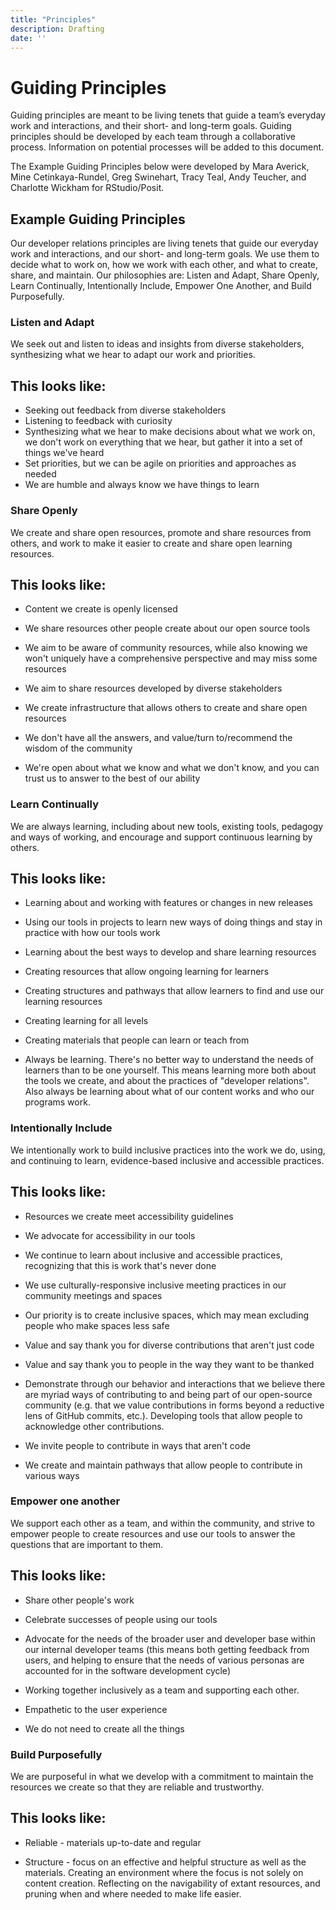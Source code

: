 ```yaml
---
title: "Principles"
description: Drafting
date: ''
---
```


# Guiding Principles

Guiding principles are meant to be living tenets that guide a team's everyday work and interactions, and their short- and long-term goals. Guiding principles should be developed by each team through a collaborative process. Information on potential processes will be added to this document. 

The Example Guiding Principles below were developed by Mara Averick, Mine Cetinkaya-Rundel, Greg Swinehart, Tracy Teal, Andy Teucher, and Charlotte Wickham for RStudio/Posit. 



## Example Guiding Principles

Our developer relations principles are living tenets that guide our everyday work and interactions, and our short- and long-term goals. We use them to decide what to work on, how we work with each other, and what to create, share, and maintain. Our philosophies are: Listen and Adapt, Share Openly, Learn Continually, Intentionally Include, Empower One Another, and Build Purposefully.

### **Listen and Adapt**

We seek out and listen to ideas and insights from diverse stakeholders, synthesizing what we hear to adapt our work and priorities. 

::: {.callout-tip collapse="true"}

## This looks like:

- Seeking out feedback from diverse stakeholders
- Listening to feedback with curiosity
- Synthesizing what we hear to make decisions about what we work on, we don\'t work on everything that we hear, but gather it into a set of things we\'ve heard
- Set priorities, but we can be agile on priorities and approaches as needed
- We are humble and always know we have things to learn

:::


### **Share Openly**

We create and share open resources, promote and share resources from others, and work to make it easier to create and share open learning resources. 

::: {.callout-tip collapse="true"}

## This looks like:

-   Content we create is openly licensed

-   We share resources other people create about our open source tools

-   We aim to be aware of community resources, while also knowing we won\'t uniquely have a comprehensive perspective and may miss some resources

-   We aim to share resources developed by diverse stakeholders

-   We create infrastructure that allows others to create and share open resources

-   We don\'t have all the answers, and value/turn to/recommend the wisdom of the community

-   We\'re open about what we know and what we don\'t know, and you can trust us to answer to the best of our ability 

:::

### **Learn Continually**

We are always learning, including about new tools, existing tools, pedagogy and ways of working, and encourage and support continuous learning by others.

::: {.callout-tip collapse="true"}

## This looks like:

-   Learning about and working with features or changes in new releases

-   Using our tools in projects to learn new ways of doing things and stay in practice with how our tools work

-   Learning about the best ways to develop and share learning resources

-   Creating resources that allow ongoing learning for learners

-   Creating structures and pathways that allow learners to find and use our learning resources

-   Creating learning for all levels 

-   Creating materials that people can learn or teach from 

-   Always be learning. There\'s no better way to understand the needs of learners than to be one yourself. This means learning more both about the tools we create, and about the practices of \"developer relations\". Also always be learning about what of our content works and who our programs work.

:::

### **Intentionally Include**

We intentionally work to build inclusive practices into the work we do, using, and continuing to learn, evidence-based inclusive and accessible practices.

::: {.callout-tip collapse="true"}

## This looks like:

-   Resources we create meet accessibility guidelines

-   We advocate for accessibility in our tools

-   We continue to learn about inclusive and accessible practices, recognizing that this is work that\'s never done  

-   We use culturally-responsive inclusive meeting practices in our community meetings and spaces

-   Our priority is to create inclusive spaces, which may mean excluding people who make spaces less safe

-   Value and say thank you for diverse contributions that aren\'t just code

-   Value and say thank you to people in the way they want to be thanked

-   Demonstrate through our behavior and interactions that we believe there are myriad ways of contributing to and being part of our open-source community (e.g. that we value contributions in forms beyond a reductive lens of GitHub commits, etc.). Developing tools that allow people to acknowledge other contributions. 

-   We invite people to contribute in ways that aren\'t code

-   We create and maintain pathways that allow people to contribute in various ways

:::

### **Empower one another**

We support each other as a team, and within the community, and strive to empower people to create resources and use our tools to answer the questions that are important to them. \

::: {.callout-tip collapse="true"}

## This looks like:

-   Share other people\'s work 

-   Celebrate successes of people using our tools

-   Advocate for the needs of the broader user and developer base within our internal developer teams (this means both getting feedback from users, and helping to ensure that the needs of various personas are accounted for in the software development cycle)

-   Working together inclusively as a team and supporting each other. 

-   Empathetic to the user experience

-   We do not need to create all the things

:::

### **Build Purposefully**

We are purposeful in what we develop with a commitment to maintain the resources we create so that they are reliable and trustworthy. 

::: {.callout-tip collapse="true"}

## This looks like:

-   Reliable - materials up-to-date and regular 

-   Structure - focus on an effective and helpful structure as well as the materials. Creating an environment where the focus is not solely on content creation. Reflecting on the navigability of extant resources, and pruning when and where needed to make life easier.

:::